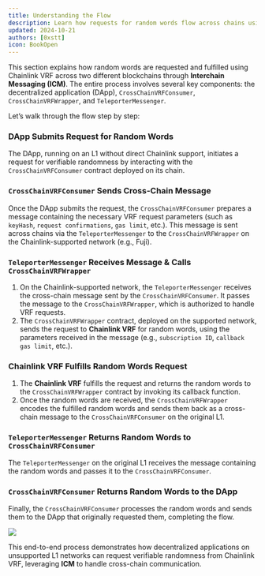 ```yaml
---
title: Understanding the Flow
description: Learn how requests for random words flow across chains using ICM.
updated: 2024-10-21
authors: [0xstt]
icon: BookOpen
---
```



This section explains how random words are requested and fulfilled using Chainlink VRF across two different blockchains through **Interchain Messaging (ICM)**. The entire process involves several key components: the decentralized application (DApp), `CrossChainVRFConsumer`, `CrossChainVRFWrapper`, and `TeleporterMessenger`.

Let’s walk through the flow step by step:

<Steps>
<Step>

### DApp Submits Request for Random Words

The DApp, running on an L1 without direct Chainlink support, initiates a request for verifiable randomness by interacting with the `CrossChainVRFConsumer` contract deployed on its chain.

</Step>
<Step>

### `CrossChainVRFConsumer` Sends Cross-Chain Message

Once the DApp submits the request, the `CrossChainVRFConsumer` prepares a message containing the necessary VRF request parameters (such as `keyHash`, `request confirmations`, `gas limit`, etc.). This message is sent across chains via the `TeleporterMessenger` to the `CrossChainVRFWrapper` on the Chainlink-supported network (e.g., Fuji).

</Step>
<Step>

### `TeleporterMessenger` Receives Message & Calls `CrossChainVRFWrapper`
1. On the Chainlink-supported network, the `TeleporterMessenger` receives the cross-chain message sent by the `CrossChainVRFConsumer`. It passes the message to the `CrossChainVRFWrapper`, which is authorized to handle VRF requests.
2. The `CrossChainVRFWrapper` contract, deployed on the supported network, sends the request to **Chainlink VRF** for random words, using the parameters received in the message (e.g., `subscription ID`, `callback gas limit`, etc.).

</Step>

<Step>

### Chainlink VRF Fulfills Random Words Request

1. The **Chainlink VRF** fulfills the request and returns the random words to the `CrossChainVRFWrapper` contract by invoking its callback function.
2. Once the random words are received, the `CrossChainVRFWrapper` encodes the fulfilled random words and sends them back as a cross-chain message to the `CrossChainVRFConsumer` on the original L1.

</Step>

<Step>

### `TeleporterMessenger` Returns Random Words to `CrossChainVRFConsumer`
   
The `TeleporterMessenger` on the original L1 receives the message containing the random words and passes it to the `CrossChainVRFConsumer`.

</Step>

<Step>

### `CrossChainVRFConsumer` Returns Random Words to the DApp

Finally, the `CrossChainVRFConsumer` processes the random words and sends them to the DApp that originally requested them, completing the flow.

</Step>

</Steps>

![](https://qizat5l3bwvomkny.public.blob.vercel-storage.com/builders-hub/course-images/interchain-messaging/cross-chain-vrf-NiG2EHgc4ulWBUx9Ekx0DZxTGdoHXk.png)

This end-to-end process demonstrates how decentralized applications on unsupported L1 networks can request verifiable randomness from Chainlink VRF, leveraging **ICM** to handle cross-chain communication.

